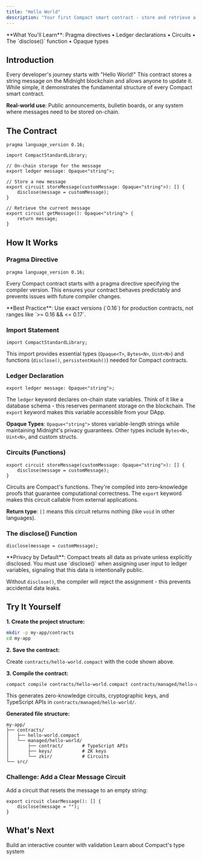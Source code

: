 ```yaml
---
title: "Hello World"
description: "Your first Compact smart contract - store and retrieve a message on-chain"
---
```


<Info>
  **What You'll Learn**: Pragma directives • Ledger declarations • Circuits •
  The `disclose()` function • Opaque types
</Info>

## Introduction

Every developer's journey starts with "Hello World!" This contract stores a string message on the Midnight blockchain and allows anyone to update it. While simple, it demonstrates the fundamental structure of every Compact smart contract.

**Real-world use**: Public announcements, bulletin boards, or any system where messages need to be stored on-chain.

## The Contract

<Accordion title="View Contract Code">

```compact
pragma language_version 0.16;

import CompactStandardLibrary;

// On-chain storage for the message
export ledger message: Opaque<"string">;

// Store a new message
export circuit storeMessage(customMessage: Opaque<"string">): [] {
    disclose(message = customMessage);
}

// Retrieve the current message
export circuit getMessage(): Opaque<"string"> {
    return message;
}
```

</Accordion>

## How It Works

### Pragma Directive

```compact
pragma language_version 0.16;
```

Every Compact contract starts with a pragma directive specifying the compiler version. This ensures your contract behaves predictably and prevents issues with future compiler changes.

<Note>
**Best Practice**: Use exact versions (`0.16`) for production contracts, not ranges like `>= 0.16 && <= 0.17`.
</Note>

### Import Statement

```compact
import CompactStandardLibrary;
```

This import provides essential types (`Opaque<T>`, `Bytes<N>`, `Uint<N>`) and functions (`disclose()`, `persistentHash()`) needed for Compact contracts.

### Ledger Declaration

```compact
export ledger message: Opaque<"string">;
```

The `ledger` keyword declares on-chain state variables. Think of it like a database schema - this reserves permanent storage on the blockchain. The `export` keyword makes this variable accessible from your DApp.

**Opaque Types**: `Opaque<"string">` stores variable-length strings while maintaining Midnight's privacy guarantees. Other types include `Bytes<N>`, `Uint<N>`, and custom structs.

### Circuits (Functions)

```compact
export circuit storeMessage(customMessage: Opaque<"string">): [] {
    disclose(message = customMessage);
}
```

Circuits are Compact's functions. They're compiled into zero-knowledge proofs that guarantee computational correctness. The `export` keyword makes this circuit callable from external applications.

**Return type**: `[]` means this circuit returns nothing (like `void` in other languages).

### The disclose() Function

```compact
disclose(message = customMessage);
```

<Warning>
  **Privacy by Default**: Compact treats all data as private unless explicitly
  disclosed. You must use `disclose()` when assigning user input to ledger
  variables, signaling that this data is intentionally public.
</Warning>

Without `disclose()`, the compiler will reject the assignment - this prevents accidental data leaks.

## Try It Yourself

<Accordion title="Build and Compile">

**1. Create the project structure:**

```bash
mkdir -p my-app/contracts
cd my-app
```

**2. Save the contract:**

Create `contracts/hello-world.compact` with the code shown above.

**3. Compile the contract:**

```bash
compact compile contracts/hello-world.compact contracts/managed/hello-world
```

This generates zero-knowledge circuits, cryptographic keys, and TypeScript APIs in `contracts/managed/hello-world/`.

**Generated file structure:**

```
my-app/
├── contracts/
│   ├── hello-world.compact
│   └── managed/hello-world/
│       ├── contract/       # TypeScript APIs
│       ├── keys/           # ZK keys
│       └── zkir/           # Circuits
└── src/
```

</Accordion>

### Challenge: Add a Clear Message Circuit

<Accordion title="View Solution">

Add a circuit that resets the message to an empty string:

```compact
export circuit clearMessage(): [] {
    disclose(message = "");
}
```

</Accordion>

## What's Next

<CardGroup cols={2}>
<Card title="First App - Counter" icon="arrow-right" href="/basics/first-app">
  Build an interactive counter with validation
</Card>

<Card title="Primitive Types" icon="shapes" href="/basics/primitive-types">
  Learn about Compact's type system
</Card>
</CardGroup>
